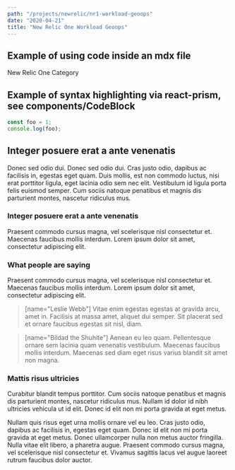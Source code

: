 ```yaml
---
path: "/projects/newrelic/nr1-workload-geoops"
date: "2020-04-21"
title: "New Relic One Workload Geoops"
---
```


<!-- Imports must occur at the top of the file -->

## Example of using code inside an mdx file

<Link to="/categories">New Relic One Category</Link>

## Example of syntax highlighting via react-prism, see components/CodeBlock

```js
const foo = 1;
console.log(foo);
```

## Integer posuere erat a ante venenatis

Donec sed odio dui. Donec sed odio dui. Cras justo odio, dapibus ac
facilisis in, egestas eget quam. Duis mollis, est non commodo
luctus, nisi erat porttitor ligula, eget lacinia odio sem nec elit.
Vestibulum id ligula porta felis euismod semper. Cum sociis natoque
penatibus et magnis dis parturient montes, nascetur ridiculus mus.

### Integer posuere erat a ante venenatis

Praesent commodo cursus magna, vel scelerisque nisl consectetur et. Maecenas faucibus mollis interdum. Lorem ipsum dolor sit amet, consectetur adipiscing elit.

### What people are saying

Praesent commodo cursus magna, vel scelerisque nisl consectetur et.
  Maecenas faucibus mollis interdum. Lorem ipsum dolor sit amet,
  consectetur adipiscing elit.

> [name="Leslie Webb"] Vitae enim egestas egestas at gravida arcu, amet in. Facilisis at
  massa amet, aliquet dui semper. Sit placerat sed et ornare faucibus
  egestas sit nisl, diam.

> [name="Bildad the Shuhite"] Aenean eu leo quam. Pellentesque ornare sem lacinia quam venenatis
  vestibulum. Maecenas faucibus mollis interdum. Maecenas sed diam
  eget risus varius blandit sit amet non magna.

### Mattis risus ultricies
Curabitur blandit tempus porttitor. Cum sociis natoque penatibus et
  magnis dis parturient montes, nascetur ridiculus mus. Nullam id
  dolor id nibh ultricies vehicula ut id elit. Donec id elit non mi
  porta gravida at eget metus.

Nullam quis risus eget urna mollis ornare vel eu leo. Cras justo
  odio, dapibus ac facilisis in, egestas eget quam. Donec id elit non
  mi porta gravida at eget metus. Donec ullamcorper nulla non metus
  auctor fringilla. Nulla vitae elit libero, a pharetra augue.
  Praesent commodo cursus magna, vel scelerisque nisl consectetur et.
  Vivamus sagittis lacus vel augue laoreet rutrum faucibus dolor
  auctor.
